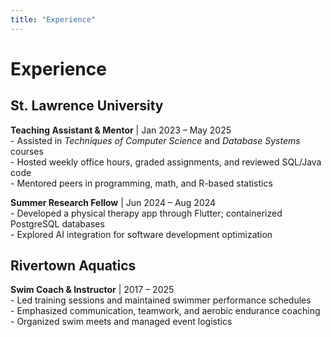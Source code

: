 ```yaml
---
title: "Experience"
---
```


# Experience

## St. Lawrence University
**Teaching Assistant & Mentor** | Jan 2023 – May 2025  
- Assisted in *Techniques of Computer Science* and *Database Systems* courses  
- Hosted weekly office hours, graded assignments, and reviewed SQL/Java code  
- Mentored peers in programming, math, and R-based statistics

**Summer Research Fellow** | Jun 2024 – Aug 2024  
- Developed a physical therapy app through Flutter; containerized PostgreSQL databases  
- Explored AI integration for software development optimization

## Rivertown Aquatics
**Swim Coach & Instructor** | 2017 – 2025  
- Led training sessions and maintained swimmer performance schedules  
- Emphasized communication, teamwork, and aerobic endurance coaching
- Organized swim meets and managed event logistics